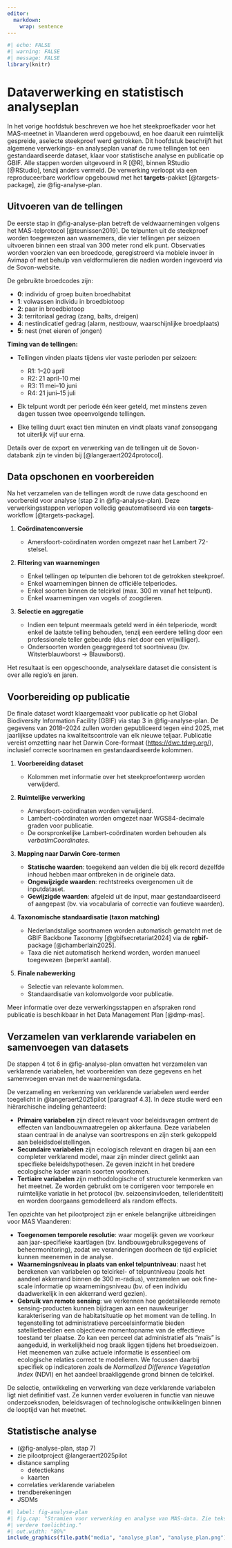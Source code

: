 ```yaml
---
editor: 
  markdown: 
    wrap: sentence
---
```


```r
#| echo: FALSE
#| warning: FALSE
#| message: FALSE
library(knitr)
```

# Dataverwerking en statistisch analyseplan {#sec-analyseplan}

In het vorige hoofdstuk beschreven we hoe het steekproefkader voor het MAS-meetnet in Vlaanderen werd opgebouwd, en hoe daaruit een ruimtelijk gespreide, aselecte steekproef werd getrokken. Dit hoofdstuk beschrijft het algemene verwerkings- en analyseplan vanaf de ruwe tellingen tot een gestandaardiseerde dataset, klaar voor statistische analyse en publicatie op GBIF. Alle stappen worden uitgevoerd in R [@R], binnen RStudio [@RStudio], tenzij anders vermeld. De verwerking verloopt via een reproduceerbare workflow opgebouwd met het **targets**-pakket [@targets-package], zie @fig-analyse-plan.

## Uitvoeren van de tellingen {#sec-stap-1}

De eerste stap in @fig-analyse-plan betreft de veldwaarnemingen volgens het MAS-telprotocol [@teunissen2019]. De telpunten uit de steekproef worden toegewezen aan waarnemers, die vier tellingen per seizoen uitvoeren binnen een straal van 300 meter rond elk punt. Observaties worden voorzien van een broedcode, geregistreerd via mobiele invoer in Avimap of met behulp van veldformulieren die nadien worden ingevoerd via de Sovon-website.

De gebruikte broedcodes zijn:

* **0**: individu of groep buiten broedhabitat
* **1**: volwassen individu in broedbiotoop
* **2**: paar in broedbiotoop
* **3**: territoriaal gedrag (zang, balts, dreigen)
* **4**: nestindicatief gedrag (alarm, nestbouw, waarschijnlijke broedplaats)
* **5**: nest (met eieren of jongen)

**Timing van de tellingen:**

* Tellingen vinden plaats tijdens vier vaste perioden per seizoen:

  * R1: 1–20 april
  * R2: 21 april–10 mei
  * R3: 11 mei–10 juni
  * R4: 21 juni–15 juli
* Elk telpunt wordt per periode één keer geteld, met minstens zeven dagen tussen twee opeenvolgende tellingen.
* Elke telling duurt exact tien minuten en vindt plaats vanaf zonsopgang tot uiterlijk vijf uur erna.

Details over de export en verwerking van de tellingen uit de Sovon-databank zijn te vinden bij [@langeraert2024protocol].

## Data opschonen en voorbereiden {#sec-stap-2}

Na het verzamelen van de tellingen wordt de ruwe data geschoond en voorbereid voor analyse (stap 2 in @fig-analyse-plan). Deze verwerkingsstappen verlopen volledig geautomatiseerd via een **targets**-workflow [@targets-package].

1. **Coördinatenconversie**

   * Amersfoort-coördinaten worden omgezet naar het Lambert 72-stelsel.

2. **Filtering van waarnemingen**

   * Enkel tellingen op telpunten die behoren tot de getrokken steekproef.
   * Enkel waarnemingen binnen de officiële telperiodes.
   * Enkel soorten binnen de telcirkel (max. 300 m vanaf het telpunt).
   * Enkel waarnemingen van vogels of zoogdieren.

3. **Selectie en aggregatie**

   * Indien een telpunt meermaals geteld werd in één telperiode, wordt enkel de laatste telling behouden, tenzij een eerdere telling door een professionele teller gebeurde (dus niet door een vrijwilliger).
   * Ondersoorten worden geaggregeerd tot soortniveau (bv. Witsterblauwborst → Blauwborst).

Het resultaat is een opgeschoonde, analyseklare dataset die consistent is over alle regio’s en jaren.

## Voorbereiding op publicatie {#sec-stap-3}

De finale dataset wordt klaargemaakt voor publicatie op het Global Biodiversity Information Facility (GBIF) via stap 3 in @fig-analyse-plan. De gegevens van 2018–2024 zullen worden gepubliceerd tegen eind 2025, met jaarlijkse updates na kwaliteitscontrole van elk nieuwe teljaar. Publicatie vereist omzetting naar het Darwin Core-formaat ([https://dwc.tdwg.org/](https://dwc.tdwg.org/)), inclusief correcte soortnamen en gestandaardiseerde kolommen.

1. **Voorbereiding dataset**

   * Kolommen met informatie over het steekproefontwerp worden verwijderd.

2. **Ruimtelijke verwerking**

   * Amersfoort-coördinaten worden verwijderd.
   * Lambert-coördinaten worden omgezet naar WGS84-decimale graden voor publicatie.
   * De oorspronkelijke Lambert-coördinaten worden behouden als *verbatimCoordinates*.

3. **Mapping naar Darwin Core-termen**

   * **Statische waarden**: toegekend aan velden die bij elk record dezelfde inhoud hebben maar ontbreken in de originele data.
   * **Ongewijzigde waarden**: rechtstreeks overgenomen uit de inputdataset.
   * **Gewijzigde waarden**: afgeleid uit de input, maar gestandaardiseerd of aangepast (bv. via vocabularia of correctie van foutieve waarden).

4. **Taxonomische standaardisatie (taxon matching)**

   * Nederlandstalige soortnamen worden automatisch gematcht met de GBIF Backbone Taxonomy [@gbifsecretariat2024] via de **rgbif**-package [@chamberlain2025].
   * Taxa die niet automatisch herkend worden, worden manueel toegewezen (beperkt aantal).

5. **Finale nabewerking**

   * Selectie van relevante kolommen.
   * Standaardisatie van kolomvolgorde voor publicatie.

Meer informatie over deze verwerkingsstappen en afspraken rond publicatie is beschikbaar in het Data Management Plan [@dmp-mas].

## Verzamelen van verklarende variabelen en samenvoegen van datasets {#sec-stap-4}

De stappen 4 tot 6 in @fig-analyse-plan omvatten het verzamelen van verklarende variabelen, het voorbereiden van deze gegevens en het samenvoegen ervan met de waarnemingsdata.

De verzameling en verkenning van verklarende variabelen werd eerder toegelicht in @langeraert2025pilot[paragraaf 4.3]. In deze studie werd een hiërarchische indeling gehanteerd:

* **Primaire variabelen** zijn direct relevant voor beleidsvragen omtrent de effecten van landbouwmaatregelen op akkerfauna. Deze variabelen staan centraal in de analyse van soortrespons en zijn sterk gekoppeld aan beleidsdoelstellingen.
* **Secundaire variabelen** zijn ecologisch relevant en dragen bij aan een completer verklarend model, maar zijn minder direct gelinkt aan specifieke beleidshypothesen. Ze geven inzicht in het bredere ecologische kader waarin soorten voorkomen.
* **Tertiaire variabelen** zijn methodologische of structurele kenmerken van het meetnet. Ze worden gebruikt om te corrigeren voor temporele en ruimtelijke variatie in het protocol (bv. seizoensinvloeden, telleridentiteit) en worden doorgaans gemodelleerd als random effects.

Ten opzichte van het pilootproject zijn er enkele belangrijke uitbreidingen voor MAS Vlaanderen:

* **Toegenomen temporele resolutie**: waar mogelijk geven we voorkeur aan jaar-specifieke kaartlagen (bv. landbouwgebruiksgegevens of beheermonitoring), zodat we veranderingen doorheen de tijd expliciet kunnen meenemen in de analyse.
* **Waarnemingsniveau in plaats van enkel telpuntniveau**: naast het berekenen van variabelen op telcirkel- of telpuntniveau (zoals het aandeel akkerrand binnen de 300 m-radius), verzamelen we ook fine-scale informatie op waarnemingsniveau (bv. of een individu daadwerkelijk in een akkerrand werd gezien).
* **Gebruik van remote sensing**: we verkennen hoe gedetailleerde remote sensing-producten kunnen bijdragen aan een nauwkeuriger karakterisering van de habitatsituatie op het moment van de telling. In tegenstelling tot administratieve perceelsinformatie bieden satellietbeelden een objectieve momentopname van de effectieve toestand ter plaatse. Zo kan een perceel dat administratief als "maïs" is aangeduid, in werkelijkheid nog braak liggen tijdens het broedseizoen. Het meenemen van zulke actuele informatie is essentieel om ecologische relaties correct te modelleren. We focussen daarbij specifiek op indicatoren zoals de *Normalized Difference Vegetation Index* (NDVI) en het aandeel braakliggende grond binnen de telcirkel.

De selectie, ontwikkeling en verwerking van deze verklarende variabelen ligt niet definitief vast. Ze kunnen verder evolueren in functie van nieuwe onderzoeksnoden, beleidsvragen of technologische ontwikkelingen binnen de looptijd van het meetnet.

## Statistische analyse {#sec-stap-7}

- (@fig-analyse-plan, stap 7)
- zie pilootproject @langeraert2025pilot
- distance sampling
  - detectiekans
  - kaarten
- correlaties verklarende variabelen
- trendberekeningen
- JSDMs

```r
#| label: fig-analyse-plan
#| fig.cap: "Stramien voor verwerking en analyse van MAS-data. Zie tekst voor
#| verdere toelichting."
#| out.width: "80%"
include_graphics(file.path("media", "analyse_plan", "analyse_plan.png"))
```
